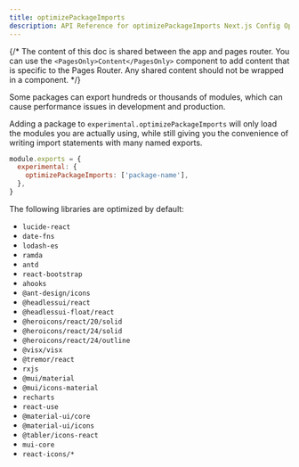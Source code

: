 ```yaml
---
title: optimizePackageImports
description: API Reference for optimizePackageImports Next.js Config Option
---
```


{/* The content of this doc is shared between the app and pages router. You can use the `<PagesOnly>Content</PagesOnly>` component to add content that is specific to the Pages Router. Any shared content should not be wrapped in a component. */}

Some packages can export hundreds or thousands of modules, which can cause performance issues in development and production.

Adding a package to `experimental.optimizePackageImports` will only load the modules you are actually using, while still giving you the convenience of writing import statements with many named exports.

```js filename="next.config.js"
module.exports = {
  experimental: {
    optimizePackageImports: ['package-name'],
  },
}
```

The following libraries are optimized by default:

- `lucide-react`
- `date-fns`
- `lodash-es`
- `ramda`
- `antd`
- `react-bootstrap`
- `ahooks`
- `@ant-design/icons`
- `@headlessui/react`
- `@headlessui-float/react`
- `@heroicons/react/20/solid`
- `@heroicons/react/24/solid`
- `@heroicons/react/24/outline`
- `@visx/visx`
- `@tremor/react`
- `rxjs`
- `@mui/material`
- `@mui/icons-material`
- `recharts`
- `react-use`
- `@material-ui/core`
- `@material-ui/icons`
- `@tabler/icons-react`
- `mui-core`
- `react-icons/*`
